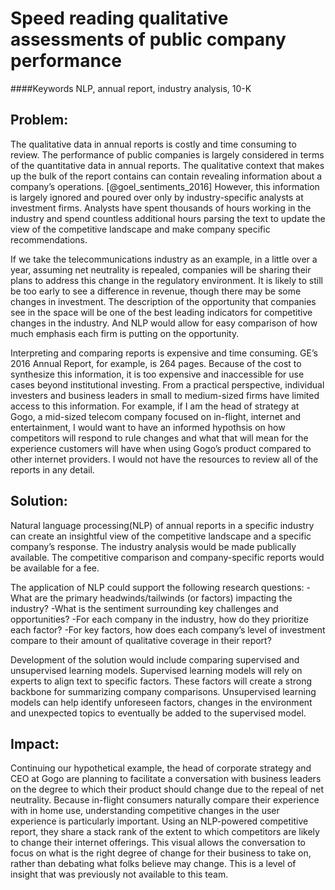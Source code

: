 # Speed reading qualitative assessments of public company performance {#speed-reading}

####Keywords 
NLP, annual report, industry analysis, 10-K

## Problem: 
The qualitative data in annual reports is costly and time consuming to review. The performance of public companies is largely considered in terms of the quantitative data in annual reports. The qualitative context that makes up the bulk of the report contains can contain revealing information about a company's operations. [@goel_sentiments_2016] However, this information is largely ignored and poured over only by industry-specific analysts at investment firms. Analysts have spent thousands of hours working in the industry and spend countless additional hours parsing the text to update the view of the competitive landscape and make company specific recommendations.

If we take the telecommunications industry as an example, in a little over a year, assuming net neutrality is repealed, companies will be sharing their plans to address this change in the regulatory environment. It is likely to still be too early to see a difference in revenue, though there may be some changes in investment. The description of the opportunity that companies see in the space will be one of the best leading indicators for competitive changes in the industry. And NLP would allow for easy comparison of how much emphasis each firm is putting on the opportunity.

Interpreting and comparing reports is expensive and time consuming. GE's 2016 Annual Report, for example, is 264 pages.  Because of the cost to synthesize this information, it is too expensive and inaccessible for use cases beyond institutional investing. From a practical perspective, individual investers and business leaders in small to medium-sized firms have limited access to this information.  For example, if I am the head of strategy at Gogo, a mid-sized telecom company focused on in-flight, internet and entertainment, I would want to have an informed hypothsis on how competitors will respond to rule changes and what that will mean for the experience customers will have when using Gogo's product compared to other internet providers.  I would not have the resources to review all of the reports in any detail.   

## Solution: 
Natural language processing(NLP) of annual reports in a specific industry can create an insightful view of the competitive landscape and a specific company’s response.  The industry analysis would be made publically available.  The competitive comparison and company-specific reports would be available for a fee.  

The application of NLP could support the following research questions: 
-What are the primary headwinds/tailwinds (or factors) impacting the industry? 
-What is the sentiment surrounding key challenges and opportunities? 
-For each company in the industry, how do they prioritize each factor? 
-For key factors, how does each company’s level of investment compare to their amount of qualitative coverage in their report?

Development of the solution would include comparing supervised and unsupervised learning models.  Supervised learning models will rely on experts to align text to specific factors.  These factors will create a strong backbone for summarizing company comparisons.  Unsupervised learning models can help identify unforeseen factors, changes in the environment and unexpected topics to eventually be added to the supervised model.    

## Impact: 
Continuing our hypothetical example, the head of corporate strategy and CEO at Gogo are planning to facilitate a conversation with business leaders on the degree to which their product should change due to the repeal of net neutrality.  Because in-flight consumers naturally compare their experience with in home use, understanding competitive changes in the user experience is particularly important.  Using an NLP-powered competitive report, they share a stack rank of the extent to which competitors are likely to change their internet offerings.  This visual allows the conversation to focus on what is the right degree of change for their business to take on, rather than debating what folks believe may change.  This is a level of insight that was previously not available to this team.        

